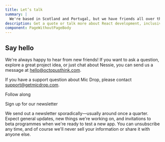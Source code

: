 ```yaml
---
title: Let’s talk
summary: |
  We're based in Scotland and Portugal, but we have friends all over the world. If you'd like to say hello, feel free to drop us a line!
description: Get a quote or talk more about React development, inclusive design, or design systems.
component: PageWithoutPageBody
---
```




<Panel gridTablet="8fr 4fr">

<div css={css`
  position: relative;
  z-index: 100;
`}>

## Say hello

We're always happy to hear from new friends! If you want to ask a question, explore a great project idea, or just chat about Nessie, you can send us a message at [hello@octopusthink.com](mailto:hello@octopusthink.com).

If you have a support question about Mic Drop, please contact [support@getmicdrop.com](mailto:support@getmicdrop.com).
</div>

<WavingOctopusArm />

</Panel>

<Panel dark>

<div css={css`text-align: center`}>

<Heading inverse>Follow along</Heading>

<SocialMediaLinks />

</div>

</Panel>

<Panel>

<Heading>Sign up for our newsletter</Heading>

<Paragraph small>
  We send out a newsletter sporadically—usually around once a quarter. Expect general updates, new things we're working on, and invitations to beta programmes when we're ready to test a new app.
</Paragraph>

<Paragraph small>
  You can unsubscribe any time, and of course we'll never sell your information or share it with anyone else.
</Paragraph>

<NewsletterSignupForm />

</Panel>
